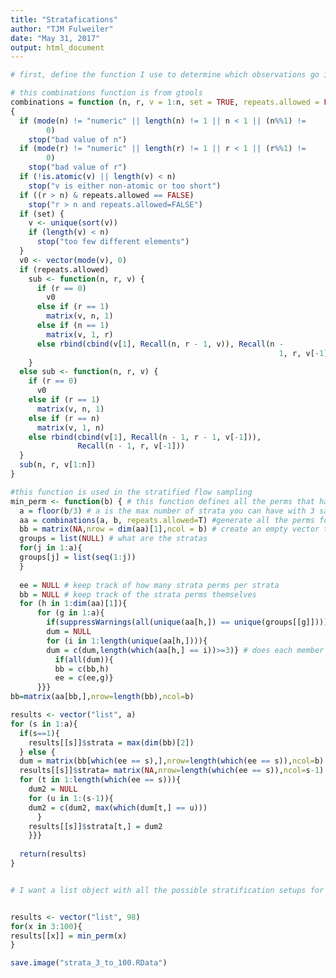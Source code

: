 ```yaml
---
title: "Stratafications"
author: "TJM Fulweiler"
date: "May 31, 2017"
output: html_document
---
```


```r

# first, define the function I use to determine which observations go into which strata

# this combinations function is from gtools
combinations = function (n, r, v = 1:n, set = TRUE, repeats.allowed = FALSE) 
{
  if (mode(n) != "numeric" || length(n) != 1 || n < 1 || (n%%1) != 
        0) 
    stop("bad value of n")
  if (mode(r) != "numeric" || length(r) != 1 || r < 1 || (r%%1) != 
        0) 
    stop("bad value of r")
  if (!is.atomic(v) || length(v) < n) 
    stop("v is either non-atomic or too short")
  if ((r > n) & repeats.allowed == FALSE) 
    stop("r > n and repeats.allowed=FALSE")
  if (set) {
    v <- unique(sort(v))
    if (length(v) < n) 
      stop("too few different elements")
  }
  v0 <- vector(mode(v), 0)
  if (repeats.allowed) 
    sub <- function(n, r, v) {
      if (r == 0) 
        v0
      else if (r == 1) 
        matrix(v, n, 1)
      else if (n == 1) 
        matrix(v, 1, r)
      else rbind(cbind(v[1], Recall(n, r - 1, v)), Recall(n - 
                                                            1, r, v[-1]))
    }
  else sub <- function(n, r, v) {
    if (r == 0) 
      v0
    else if (r == 1) 
      matrix(v, n, 1)
    else if (r == n) 
      matrix(v, 1, n)
    else rbind(cbind(v[1], Recall(n - 1, r - 1, v[-1])), 
               Recall(n - 1, r, v[-1]))
  }
  sub(n, r, v[1:n])
}

#this function is used in the stratified flow sampling
min_perm <- function(b) { # this function defines all the perms that have min 3 obs in each group
  a = floor(b/3) # a is the max number of strata you can have with 3 samples min in each strata
  aa = combinations(a, b, repeats.allowed=T) #generate all the perms for "a" groups
  bb = matrix(NA,nrow = dim(aa)[1],ncol = b) # create an empty vector to hold perms that have at least three in each group
  groups = list(NULL) # what are the stratas 
  for(j in 1:a){
  groups[j] = list(seq(1:j))
  }
  
  ee = NULL # keep track of how many strata perms per strata
  bb = NULL # keep track of the strata perms themselves
  for (h in 1:dim(aa)[1]){
      for (g in 1:a){
        if(suppressWarnings(all(unique(aa[h,]) == unique(groups[[g]])))){ # is this combo one of our strata we want?
        dum = NULL
        for (i in 1:length(unique(aa[h,]))){
        dum = c(dum,length(which(aa[h,] == i))>=3)} # does each member of the strata have at least 3 samples
          if(all(dum)){
          bb = c(bb,h)
          ee = c(ee,g)}
      }}}
bb=matrix(aa[bb,],nrow=length(bb),ncol=b)

results <- vector("list", a)
for (s in 1:a){
  if(s==1){
    results[[s]]$strata = max(dim(bb)[2])
  } else {
  dum = matrix(bb[which(ee == s),],nrow=length(which(ee == s)),ncol=b)
  results[[s]]$strata= matrix(NA,nrow=length(which(ee == s)),ncol=s-1)
  for (t in 1:length(which(ee == s))){
    dum2 = NULL
    for (u in 1:(s-1)){
    dum2 = c(dum2, max(which(dum[t,] == u)))
      }
    results[[s]]$strata[t,] = dum2
    }}}
  
  return(results)
}


# I want a list object with all the possible stratification setups for 3:100 samples, this would take a very long time on a normal labtop/desktop and must be sent to computer cluster, however the object it returns will not be too large in size


results <- vector("list", 98)
for(x in 3:100){
results[[x]] = min_perm(x)
}

save.image("strata_3_to_100.RData")



```
